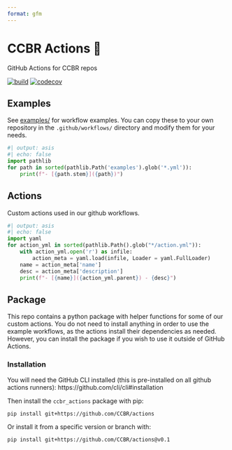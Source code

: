 ```yaml
---
format: gfm
---
```


<!-- README.md is generated from README.qmd. Please edit that file -->

# CCBR Actions 🤖

GitHub Actions for CCBR repos

[![build](https://github.com/CCBR/actions/actions/workflows/build-python.yml/badge.svg)](https://github.com/CCBR/actions/actions/workflows/build-python.yml)
[![codecov](https://codecov.io/gh/CCBR/actions/graph/badge.svg?token=yCtBbX4tap)](https://codecov.io/gh/CCBR/actions)

## Examples

See [examples/](examples) for workflow examples.
You can copy these to your own repository in the `.github/workflows/` directory
and modify them for your needs.

```python
#| output: asis
#| echo: false
import pathlib
for path in sorted(pathlib.Path('examples').glob('*.yml')):
    print(f"- [{path.stem}]({path})")
```


## Actions

Custom actions used in our github workflows.

```python
#| output: asis
#| echo: false
import yaml
for action_yml in sorted(pathlib.Path().glob("*/action.yml")):
    with action_yml.open('r') as infile:
        action_meta = yaml.load(infile, Loader = yaml.FullLoader)
    name = action_meta['name']
    desc = action_meta['description']
    print(f"- [{name}]({action_yml.parent}) - {desc}")

```

## Package

This repo contains a python package with helper functions for some of our
custom actions.
You do not need to install anything in order to use the example workflows,
as the actions install their dependencies as needed.
However, you can install the package if you wish to use it outside of GitHub Actions.

### Installation

You will need the GitHub CLI installed
(this is pre-installed on all github actions runners):
https://github.com/cli/cli#installation

Then install the `ccbr_actions` package with pip:

```bash
pip install git+https://github.com/CCBR/actions
```

Or install it from a specific version or branch with:

```bash
pip install git+https://github.com/CCBR/actions@v0.1
```
